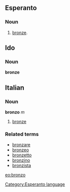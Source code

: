 ==Esperanto==
===Noun===
# [[bronze]].
{{Universala Vortaro}}

==Ido==
===Noun===
'''bronze'''

==Italian==
===Noun===
'''bronzo''' ''m''

# [[bronze]]

===Related terms===
*[[bronzare]]
*[[bronzeo]]
*[[bronzetto]]
*[[bronzino]]
*[[bronzista]]

[[eo:bronzo]]
[[Category:Esperanto language]]